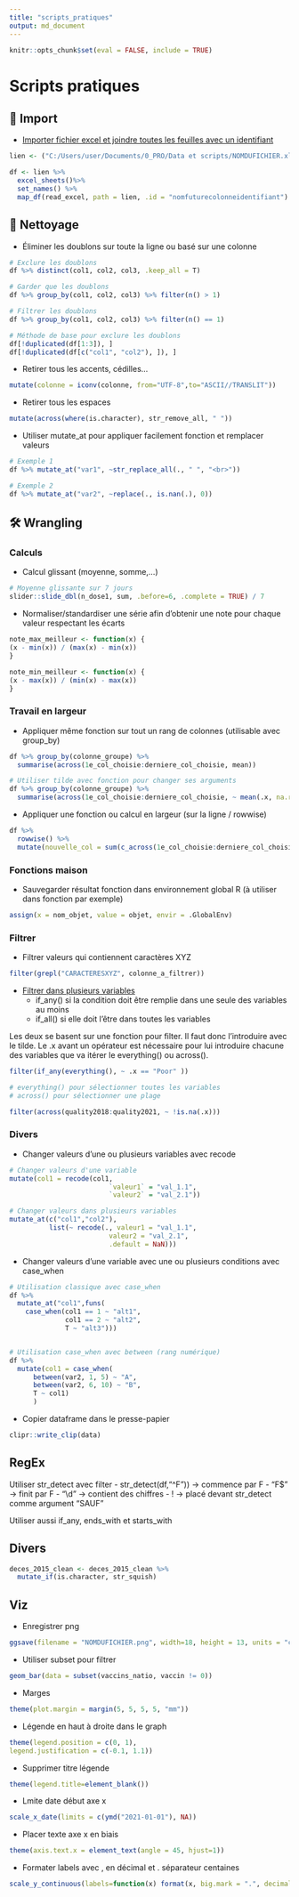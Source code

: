 ---
title: "scripts_pratiques"
output: md_document
---

```{r setup, include=FALSE}
knitr::opts_chunk$set(eval = FALSE, include = TRUE)
```

# Scripts pratiques

## 📂 Import

-   [Importer fichier excel et joindre toutes les feuilles avec un identifiant](https://dominicroye.github.io/en/2019/import-excel-sheets-with-r/)

```{r}
lien <- ("C:/Users/user/Documents/0_PRO/Data et scripts/NOMDUFICHIER.xlsx")

df <- lien %>%
  excel_sheets()%>%
  set_names() %>%
  map_df(read_excel, path = lien, .id = "nomfuturecolonneidentifiant")
```

## 🧹 Nettoyage

-   Éliminer les doublons sur toute la ligne ou basé sur une colonne

```{r}

# Exclure les doublons
df %>% distinct(col1, col2, col3, .keep_all = T)

# Garder que les doublons
df %>% group_by(col1, col2, col3) %>% filter(n() > 1)

# Filtrer les doublons
df %>% group_by(col1, col2, col3) %>% filter(n() == 1)

# Méthode de base pour exclure les doublons
df[!duplicated(df[1:3]), ]
df[!duplicated(df[c("col1", "col2"), ]), ]
```

-   Retirer tous les accents, cédilles...

```{r}
mutate(colonne = iconv(colonne, from="UTF-8",to="ASCII//TRANSLIT"))
```

-   Retirer tous les espaces

```{r}
mutate(across(where(is.character), str_remove_all, " "))
```


-   Utiliser mutate_at pour appliquer facilement fonction et remplacer valeurs

```{r}
# Exemple 1
df %>% mutate_at("var1", ~str_replace_all(., " ", "<br>"))

# Exemple 2
df %>% mutate_at("var2", ~replace(., is.nan(.), 0))
```


## 🛠 Wrangling

### Calculs

-   Calcul glissant (moyenne, somme,...)

```{r}
# Moyenne glissante sur 7 jours
slider::slide_dbl(n_dose1, sum, .before=6, .complete = TRUE) / 7
```

-   Normaliser/standardiser une série afin d'obtenir une note pour chaque valeur respectant les écarts

```{r}
note_max_meilleur <- function(x) {
(x - min(x)) / (max(x) - min(x))
}

note_min_meilleur <- function(x) {
(x - max(x)) / (min(x) - max(x))
}
```

### Travail en largeur

-   Appliquer même fonction sur tout un rang de colonnes (utilisable avec group_by)

```{r}
df %>% group_by(colonne_groupe) %>%
  summarise(across(1e_col_choisie:derniere_col_choisie, mean))

# Utiliser tilde avec fonction pour changer ses arguments
df %>% group_by(colonne_groupe) %>%
  summarise(across(1e_col_choisie:derniere_col_choisie, ~ mean(.x, na.rm = TRUE)))
```

-   Appliquer une fonction ou calcul en largeur (sur la ligne / rowwise)

```{r}
df %>%
  rowwise() %>%
  mutate(nouvelle_col = sum(c_across(1e_col_choisie:derniere_col_choisie)) / 4)
```

### Fonctions maison

-   Sauvegarder résultat fonction dans environnement global R (à utiliser dans fonction par exemple)

```{r}
assign(x = nom_objet, value = objet, envir = .GlobalEnv)
```

### Filtrer

-   Filtrer valeurs qui contiennent caractères XYZ

```{r}
filter(grepl("CARACTERESXYZ", colonne_a_filtrer))
```

-   [Filtrer dans plusieurs variables](https://dplyr.tidyverse.org/reference/filter_all.html#arguments)
    -   if_any() si la condition doit être remplie dans une seule des variables au moins
    -   if_all() si elle doit l'être dans toutes les variables

Les deux se basent sur une fonction pour filter. Il faut donc l'introduire avec le tilde. Le .x avant un opérateur est nécessaire pour lui introduire chacune des variables que va itérer le everything() ou across().

```{r}
filter(if_any(everything(), ~ .x == "Poor" ))

# everything() pour sélectionner toutes les variables
# across() pour sélectionner une plage

filter(across(quality2018:quality2021, ~ !is.na(.x)))
```

### Divers

-   Changer valeurs d'une ou plusieurs variables avec recode

```{r}
# Changer valeurs d'une variable
mutate(col1 = recode(col1, 
                         `valeur1` = "val_1.1",
                         `valeur2` = "val_2.1"))

# Changer valeurs dans plusieurs variables 
mutate_at(c("col1","col2"), 
          list(~ recode(., valeur1 = "val_1.1",
                         valeur2 = "val_2.1",
                         .default = NaN))) 
```

-   Changer valeurs d'une variable avec une ou plusieurs conditions avec case_when

```{r}
# Utilisation classique avec case_when
df %>% 
  mutate_at("col1",funs(
    case_when(col1 == 1 ~ "alt1",
              col1 == 2 ~ "alt2",
              T ~ "alt3")))


# Utilisation case_when avec between (rang numérique)
df %>% 
  mutate(col1 = case_when(
      between(var2, 1, 5) ~ "A",
      between(var2, 6, 10) ~ "B",
      T ~ col1)
      )
```

- Copier dataframe dans le presse-papier

```{r}
clipr::write_clip(data)  
```



## RegEx

Utiliser str_detect avec filter - str_detect(df,"\^F")) -\> commence par F - "F\$" -\> finit par F - "\\d" -\> contient des chiffres - ! -\> placé devant str_detect comme argument "SAUF"

Utiliser aussi if_any, ends_with et starts_with

## Divers

```{r}
deces_2015_clean <- deces_2015_clean %>%
  mutate_if(is.character, str_squish)
```

## Viz

-   Enregistrer png

```{r}
ggsave(filename = "NOMDUFICHIER.png", width=18, height = 13, units = "cm",type="cairo-png")
```

-   Utiliser subset pour filtrer

```{r}
geom_bar(data = subset(vaccins_natio, vaccin != 0))
```

-   Marges

```{r}
theme(plot.margin = margin(5, 5, 5, 5, "mm"))
```

-   Légende en haut à droite dans le graph

```{r}
theme(legend.position = c(0, 1), 
legend.justification = c(-0.1, 1.1))
```

-   Supprimer titre légende

```{r}
theme(legend.title=element_blank())
```

-   Lmite date début axe x

```{r}
scale_x_date(limits = c(ymd("2021-01-01"), NA))
```

-   Placer texte axe x en biais

```{r}
theme(axis.text.x = element_text(angle = 45, hjust=1))
```

-   Formater labels avec , en décimal et . séparateur centaines

```{r}
scale_y_continuous(labels=function(x) format(x, big.mark = ".", decimal.mark = ",", scientific = FALSE))
```
